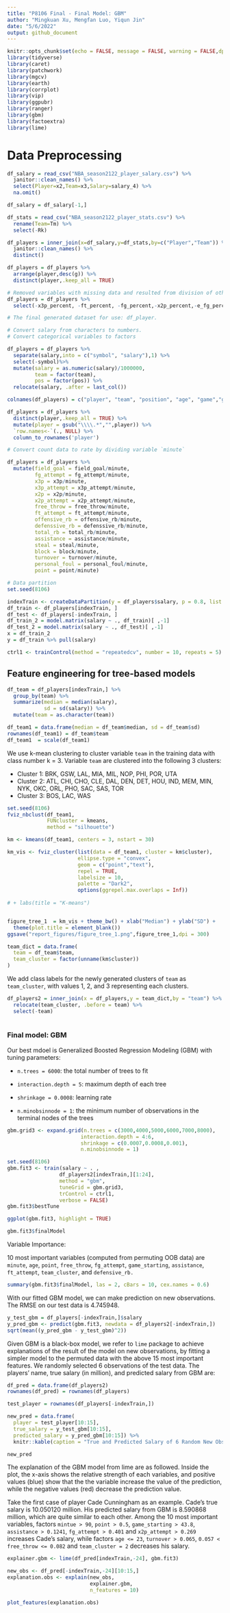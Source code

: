 ```yaml
---
title: "P8106 Final - Final Model: GBM"
author: "Mingkuan Xu, Mengfan Luo, Yiqun Jin"
date: "5/6/2022"
output: github_document
---
```



```r
knitr::opts_chunk$set(echo = FALSE, message = FALSE, warning = FALSE,dpi=300)
library(tidyverse)
library(caret)
library(patchwork)
library(mgcv)
library(earth)
library(corrplot)
library(vip)
library(ggpubr)
library(ranger)
library(gbm)
library(factoextra)
library(lime)
```


# Data Preprocessing

```r
df_salary = read_csv("NBA_season2122_player_salary.csv") %>%
  janitor::clean_names() %>%
  select(Player=x2,Team=x3,Salary=salary_4) %>%
  na.omit()

df_salary = df_salary[-1,]

df_stats = read_csv("NBA_season2122_player_stats.csv") %>%
  rename(Team=Tm) %>%
  select(-Rk)

df_players = inner_join(x=df_salary,y=df_stats,by=c("Player","Team")) %>% 
  janitor::clean_names() %>% 
  distinct()

df_players = df_players %>% 
  arrange(player,desc(g)) %>% 
  distinct(player,.keep_all = TRUE)

# Removed variables with missing data and resulted from division of other variables
df_players = df_players %>% 
  select(-x3p_percent, -ft_percent, -fg_percent,-x2p_percent,-e_fg_percent)

# The final generated dataset for use: df_player.
```


```r
# Convert salary from characters to numbers.
# Convert categorical variables to factors

df_players = df_players %>% 
  separate(salary,into = c("symbol", "salary"),1) %>% 
  select(-symbol)%>% 
  mutate(salary = as.numeric(salary)/1000000,
         team = factor(team),
         pos = factor(pos)) %>% 
  relocate(salary, .after = last_col())

colnames(df_players) = c("player", "team", "position", "age", "game","game_starting" ,"minute","field_goal", "fg_attempt", "x3p", "x3p_attempt" ,"x2p", "x2p_attempt",   "free_throw",   "ft_attempt", "offensive_rb", "defenssive_rb",  "total_rb" ,   "assistance" ,   "steal" , "block",    "turnover",  "personal_foul", "point", "salary")

df_players = df_players %>% 
  distinct(player,.keep_all = TRUE) %>%
  mutate(player = gsub("\\\\.*","",player)) %>%
  `row.names<-`(., NULL) %>% 
  column_to_rownames('player')
```


```r
# Convert count data to rate by dividing variable `minute`

df_players = df_players %>% 
  mutate(field_goal = field_goal/minute,
         fg_attempt = fg_attempt/minute,
         x3p = x3p/minute,
         x3p_attempt = x3p_attempt/minute,
         x2p = x2p/minute,
         x2p_attempt = x2p_attempt/minute,
         free_throw = free_throw/minute,
         ft_attempt = ft_attempt/minute,
         offensive_rb = offensive_rb/minute,
         defenssive_rb = defenssive_rb/minute,
         total_rb = total_rb/minute,
         assistance = assistance/minute,
         steal = steal/minute,
         block = block/minute,
         turnover = turnover/minute,
         personal_foul = personal_foul/minute,
         point = point/minute) 
```


```r
# Data partition
set.seed(8106)

indexTrain <- createDataPartition(y = df_players$salary, p = 0.8, list = FALSE, times = 1)
df_train <- df_players[indexTrain, ]
df_test <- df_players[-indexTrain, ]
df_train_2 = model.matrix(salary ~ ., df_train)[ ,-1]
df_test_2 = model.matrix(salary ~ ., df_test)[ ,-1]
x = df_train_2
y = df_train %>% pull(salary)

ctrl1 <- trainControl(method = "repeatedcv", number = 10, repeats = 5)
```



## Feature engineering for tree-based models


```r
df_team = df_players[indexTrain,] %>% 
  group_by(team) %>% 
  summarize(median = median(salary),
            sd = sd(salary)) %>% 
  mutate(team = as.character(team))

df_team1 = data.frame(median = df_team$median, sd = df_team$sd)
rownames(df_team1) = df_team$team
df_team1  = scale(df_team1)

```

We use k-mean clustering to cluster variable `team` in the training data with class number k = 3. Variable `team`  are clustered into the following 3 clusters:

* Cluster 1: BRK, GSW, LAL, MIA, MIL, NOP, PHI, POR, UTA
* Cluster 2: ATL, CHI, CHO, CLE, DAL, DEN, DET, HOU, IND, MEM, MIN, NYK, OKC, ORL, PHO, SAC, SAS, TOR
* Cluster 3: BOS, LAC, WAS

```r

set.seed(8106)
fviz_nbclust(df_team1,
             FUNcluster = kmeans,
             method = "silhouette")

km <- kmeans(df_team1, centers = 3, nstart = 30)

km_vis <- fviz_cluster(list(data = df_team1, cluster = km$cluster), 
                       ellipse.type = "convex", 
                       geom = c("point","text"),
                       repel = TRUE,
                       labelsize = 10, 
                       palette = "Dark2",
                       options(ggrepel.max.overlaps = Inf))   
  
# + labs(title = "K-means") 


figure_tree_1  = km_vis + theme_bw() + xlab("Median") + ylab("SD") + 
  theme(plot.title = element_blank()) 
ggsave("report_figures/figure_tree_1.png",figure_tree_1,dpi = 300)

team_dict = data.frame(
  team = df_team$team,
  team_cluster = factor(unname(km$cluster))
)

```


We add class labels for the newly generated clusters of `team` as `team_cluster`, with values 1, 2, and 3 representing each clusters.

```r
df_players2 = inner_join(x = df_players,y = team_dict,by = "team") %>% 
  relocate(team_cluster, .before = team) %>% 
  select(-team)
  
```



### Final model: GBM

Our best mdoel is Generalized Boosted Regression Modeling (GBM) with tuning parameters: 

* `n.trees = 6000`: the total number of trees to fit

* `interaction.depth = 5`: maximum depth of each tree

* `shrinkage = 0.0008`: learning rate 

* `n.minobsinnode = 1`: the minimum number of observations in the terminal nodes of the trees


```r
gbm.grid3 <- expand.grid(n.trees = c(3000,4000,5000,6000,7000,8000),
                        interaction.depth = 4:6,
                        shrinkage = c(0.0007,0.0008,0.001),
                        n.minobsinnode = 1)

set.seed(8106)
gbm.fit3 <- train(salary ~ . , 
                 df_players2[indexTrain,][1:24], 
                 method = "gbm",
                 tuneGrid = gbm.grid3,
                 trControl = ctrl1,
                 verbose = FALSE)
gbm.fit3$bestTune

ggplot(gbm.fit3, highlight = TRUE)

gbm.fit3$finalModel

```


Variable Importance:

10 most important variables (computed from permuting OOB data) are `minute`, `age`, `point`, `free_throw`, `fg_attempt`, `game_starting`, `assistance`, `ft_attempt`, `team_cluster`, and `defensive_rb.` 

```r
summary(gbm.fit3$finalModel, las = 2, cBars = 10, cex.names = 0.6)
```

With our fitted GBM model, we can make prediction on new observations. The RMSE on our test data is 4.745948.

```r

y_test_gbm = df_players[-indexTrain,]$salary
y_pred_gbm <- predict(gbm.fit3, newdata = df_players2[-indexTrain,])
sqrt(mean((y_pred_gbm - y_test_gbm)^2))

```

Given GBM is a black-box model, we refer to `lime` package to achieve explanations of the result of the model on new observations, by fitting a simpler model to the permuted data with the above 15 most important features. We randomly selected 6 observations of the test data. The players' name, true salary (in million), and predicted salary from GBM are:


```r

df_pred = data.frame(df_players2)
rownames(df_pred) = rownames(df_players)

test_player = rownames(df_players[-indexTrain,])

new_pred = data.frame(
  player = test_player[10:15],
  true_salary = y_test_gbm[10:15],
  predicted_salary = y_pred_gbm[10:15]) %>% 
  knitr::kable(caption = "True and Predicted Salary of 6 Random New Observarions")

new_pred

```

The explanation of the GBM model from lime are as followed. Inside the plot, the x-axis shows the relative strength of each variables, and positive values (blue) show that the the variable increase the value of the prediction, while the negative values (red) decrease the prediction value. 

Take the first case of player Cade Cunningham as an example. Cade's true salary is 10.050120 million. His predicted salary from GBM is 8.590868 million, which are quite similar to each other. Among the 10 most important variables, factors `mintue > 90`, `point > 0.5`,  `game_starting > 43.8`, `assistance > 0.1241`, `fg_attempt > 0.401` and `x2p_attempt > 0.269` increases Cade's salary, while factors `age <= 23`, `turnover > 0.065`, `0.057 < free_throw <= 0.082` and `team_cluster = 2` decreases his salary.

```r

explainer.gbm <- lime(df_pred[indexTrain,-24], gbm.fit3)

new_obs <- df_pred[-indexTrain,-24][10:15,]
explanation.obs <- explain(new_obs,
                           explainer.gbm, 
                           n_features = 10)

plot_features(explanation.obs)
```







